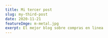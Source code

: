 ---
title: Mi tercer post
slug: my-third-post
date: 2020-11-21
featureImge: m-metal.jpg
exerpt: El mejor blog sobre compras en linea
---

